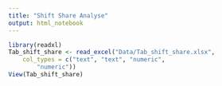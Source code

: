 ```yaml
---
title: "Shift Share Analyse"
output: html_notebook
---
```




```r
library(readxl)
Tab_shift_share <- read_excel("Data/Tab_shift_share.xlsx", 
    col_types = c("text", "text", "numeric", 
        "numeric"))
View(Tab_shift_share)
```

